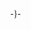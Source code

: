 <includeonly><onlyinclude><span lang="ja" xml:lang="ja" style="font-family:'MS PGothic','MS PMincho','MS Gothic','MS Mincho','Yu Gothic UI','Yu Gothic','Yu Mincho';">-{{{{1}}}}-</span></onlyinclude></includeonly><noinclude>
{{Documentation}}
</noinclude>